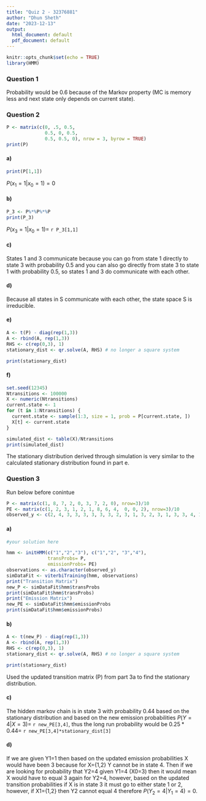 ---
title: "Quiz 2 - 32376881"
author: "Dhun Sheth"
date: "2023-12-13"
output:
  html_document: default
  pdf_document: default
---

```{r setup, include=FALSE}
knitr::opts_chunk$set(echo = TRUE)
library(HMM)
```

### Question 1 

Probability would be 0.6 because of the Markov property (MC is memory less and next state only depends on current state).

### Question 2
```{r}

P <- matrix(c(0, .5, 0.5,
              0.5, 0, 0.5,
              0.5, 0.5, 0), nrow = 3, byrow = TRUE)
print(P)
```
       
#### a)
```{r} 
print(P[1,1])
```

$P(x_1=1|x_0=1)=0$      

#### b)
```{r}

P_3 <- P%*%P%*%P
print(P_3)

```


$P(x_3=1|x_0=1)=$ `r P_3[1,1]`      

#### c)
States 1 and 3 communicate because you can go from state 1 directly to state 3 with probability 0.5 and you can also go directly from state 3 to state 1 with probability 0.5, so states 1 and 3 do communicate with each other. 


#### d)
Because all states in S communicate with each other, the state space S is irreducible. 


#### e)

```{r}

A <- t(P) - diag(rep(1,3))
A <- rbind(A, rep(1,3))
RHS <- c(rep(0,3), 1)
stationary_dist <- qr.solve(A, RHS) # no longer a square system

print(stationary_dist)


```

#### f)

```{r}
set.seed(12345)
Ntransitions <- 100000
X <- numeric(Ntransitions)
current.state <- 1
for (t in 1:Ntransitions) {
  current.state <- sample(1:3, size = 1, prob = P[current.state, ])
  X[t] <- current.state
}

simulated_dist <- table(X)/Ntransitions
print(simulated_dist)
```

The stationary distribution derived through simulation is very similar to the calculated stationary distribution found in part e. 

### Question 3

Run below before conintue
```{r}
P <- matrix(c(1, 8, 7, 2, 0, 3, 7, 2, 0), nrow=3)/10
PE <- matrix(c(1, 2, 3, 1, 2, 1, 8, 6, 4,  0, 0, 2), nrow=3)/10
observed_y <- c(2, 4, 3, 3, 3, 3, 3, 3, 2, 3, 1, 3, 2, 3, 1, 3, 3, 4, 1)
```

#### a)

```{r}
#your solution here

hmm <- initHMM(c("1","2","3"), c("1","2", "3","4"),
               transProbs= P,
               emissionProbs= PE)
observations <- as.character(observed_y)
simDataFit <- viterbiTraining(hmm, observations)
print("Transition Matrix")
new_P <- simDataFit$hmm$transProbs
print(simDataFit$hmm$transProbs)
print("Emission Matrix")
new_PE <- simDataFit$hmm$emissionProbs
print(simDataFit$hmm$emissionProbs)

```


#### b) 

```{r}

A <- t(new_P) - diag(rep(1,3))
A <- rbind(A, rep(1,3))
RHS <- c(rep(0,3), 1)
stationary_dist <- qr.solve(A, RHS) # no longer a square system

print(stationary_dist)


```
Used the updated transition matrix (P) from part 3a to find the stationary distribution.

#### c)
The hidden markov chain is in state 3 with probability 0.44 based on the stationary distribution and based on the new emission probabilities $P(Y=4|X=3)=$ `r new_PE[3,4]`, thus the long run probability would be $0.25*0.44=$  `r new_PE[3,4]*stationary_dist[3]`


#### d)
If we are given Y1=1 then based on the updated emission probabilities X would have been 3 because for X={1,2} Y cannot be in state 4. Then if we are looking for probability that Y2=4 given Y1=4 (X0=3) then it would mean X would have to equal 3 again for Y2=4, however, based on the updated transition probabilities if X is in state 3 it must go to either state 1 or 2, however, if X1={1,2} then Y2 cannot equal 4 therefore $P(Y_2=4|Y_1=4)=0$.

